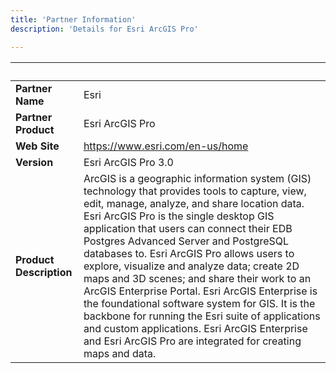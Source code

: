 ```yaml
---
title: 'Partner Information'
description: 'Details for Esri ArcGIS Pro'

---
```

| &nbsp;     | &nbsp; |
| ----------- | ----------- |
| **Partner Name**      | Esri      |
| **Partner Product**   |  Esri ArcGIS Pro      |
| **Web Site**      |  https://www.esri.com/en-us/home   |
| **Version**   | Esri ArcGIS Pro 3.0      |
| **Product Description**      | ArcGIS is a geographic information system (GIS) technology that provides tools to capture, view, edit, manage, analyze, and share location data. Esri ArcGIS Pro is the single desktop GIS application that users can connect their EDB Postgres Advanced Server and PostgreSQL databases to. Esri ArcGIS Pro allows users to explore, visualize and analyze data; create 2D maps and 3D scenes; and share their work to an ArcGIS Enterprise Portal. Esri ArcGIS Enterprise is the foundational software system for GIS.  It is the backbone for running the Esri suite of applications and custom applications. Esri ArcGIS Enterprise and Esri ArcGIS Pro are integrated for creating maps and data.  |

